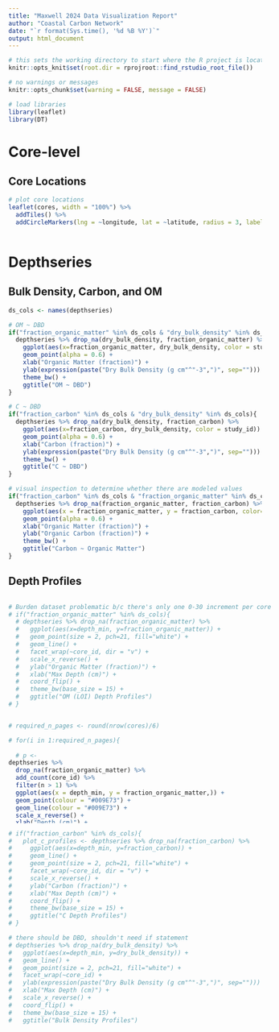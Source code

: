 ```yaml
---
title: "Maxwell 2024 Data Visualization Report"
author: "Coastal Carbon Network"
date: "`r format(Sys.time(), '%d %B %Y')`"
output: html_document
---
```

<!-- --- -->
<!-- title: "Data Visualization Report" -->
<!-- subtitle: "`r study_id`" -->
<!-- author: "Coastal Carbon Research Coordination Network" -->
<!-- date: "`r format(Sys.time(), '%d %B %Y')`" -->
<!-- output: -->
<!--   html_document: -->
<!--     code_folding: hide -->
<!--     toc: true -->
<!--     toc_float: true -->
<!--     theme: spacelab -->
<!--     highlight: tango -->
<!-- --- -->

```r
# this sets the working directory to start where the R project is located
knitr::opts_knit$set(root.dir = rprojroot::find_rstudio_root_file())

# no warnings or messages
knitr::opts_chunk$set(warning = FALSE, message = FALSE)

# load libraries
library(leaflet)
library(DT)
```

# Core-level

## Core Locations
```r
# plot core locations
leaflet(cores, width = "100%") %>% 
  addTiles() %>% 
  addCircleMarkers(lng = ~longitude, lat = ~latitude, radius = 3, label = ~core_id)
  
```

# Depthseries

## Bulk Density, Carbon, and OM
``` r

ds_cols <- names(depthseries)

# OM ~ DBD
if("fraction_organic_matter" %in% ds_cols & "dry_bulk_density" %in% ds_cols){
  depthseries %>% drop_na(dry_bulk_density, fraction_organic_matter) %>%
    ggplot(aes(x=fraction_organic_matter, dry_bulk_density, color = study_id)) +
    geom_point(alpha = 0.6) +
    xlab("Organic Matter (fraction)") +
    ylab(expression(paste("Dry Bulk Density (g cm"^"-3",")", sep=""))) +
    theme_bw() +
    ggtitle("OM ~ DBD")
}

```

```r
# C ~ DBD
if("fraction_carbon" %in% ds_cols & "dry_bulk_density" %in% ds_cols){
  depthseries %>% drop_na(dry_bulk_density, fraction_carbon) %>% 
    ggplot(aes(x=fraction_carbon, dry_bulk_density, color = study_id)) +
    geom_point(alpha = 0.6) +
    xlab("Carbon (fraction)") +
    ylab(expression(paste("Dry Bulk Density (g cm"^"-3",")", sep=""))) +
    theme_bw() +
    ggtitle("C ~ DBD")
}
```

``` r
# visual inspection to determine whether there are modeled values
if("fraction_carbon" %in% ds_cols & "fraction_organic_matter" %in% ds_cols){
  depthseries %>% drop_na(fraction_organic_matter, fraction_carbon) %>% 
    ggplot(aes(x = fraction_organic_matter, y = fraction_carbon, color=study_id)) +
    geom_point(alpha = 0.6) + 
    xlab("Organic Matter (fraction)") +
    ylab("Organic Carbon (fraction)") +
    theme_bw() +
    ggtitle("Carbon ~ Organic Matter")
}
```

## Depth Profiles

<style>
.vscroll-plot {
    width: 1000px;
    height: 450px;
    overflow-y: scroll;
    overflow-x: hidden;
}

</style>

<div class="vscroll-plot">

``` r
# Burden dataset problematic b/c there's only one 0-30 increment per core
# if("fraction_organic_matter" %in% ds_cols){
  # depthseries %>% drop_na(fraction_organic_matter) %>% 
  #   ggplot(aes(x=depth_min, y=fraction_organic_matter)) +
  #   geom_point(size = 2, pch=21, fill="white") +
  #   geom_line() +
  #   facet_wrap(~core_id, dir = "v") +
  #   scale_x_reverse() +
  #   ylab("Organic Matter (fraction)") +
  #   xlab("Max Depth (cm)") +
  #   coord_flip() +
  #   theme_bw(base_size = 15) +
  #   ggtitle("OM (LOI) Depth Profiles")
# }


# required_n_pages <- round(nrow(cores)/6)

# for(i in 1:required_n_pages){
  
  # p <- 
depthseries %>%
  drop_na(fraction_organic_matter) %>%
  add_count(core_id) %>% 
  filter(n > 1) %>%
  ggplot(aes(x = depth_min, y = fraction_organic_matter,)) +
  geom_point(colour = "#009E73") +
  geom_line(colour = "#009E73") +
  scale_x_reverse() +
  xlab("Depth (cm)") +
  ylab("Fraction Organic Matter") +
  coord_flip() +
  facet_wrap(~core_id, ncol = 5)
  #   facet_wrap_paginate(.~core_id,
  #                       nrow = 2,
  #                       ncol = 3,
  #                       scales = "fixed",
  #                       page = i) +
  #   theme(legend.position = "none")
  # 
  # print(p)
# }
```

</div>

``` r
# if("fraction_carbon" %in% ds_cols){
#   plot_c_profiles <- depthseries %>% drop_na(fraction_carbon) %>% 
#     ggplot(aes(x=depth_min, y=fraction_carbon)) + 
#     geom_line() +
#     geom_point(size = 2, pch=21, fill="white") +
#     facet_wrap(~core_id, dir = "v") +
#     scale_x_reverse() +
#     ylab("Carbon (fraction)") +
#     xlab("Max Depth (cm)") +
#     coord_flip() +
#     theme_bw(base_size = 15) +
#     ggtitle("C Depth Profiles")
# }
```


``` r
# there should be DBD, shouldn't need if statement
# depthseries %>% drop_na(dry_bulk_density) %>% 
#   ggplot(aes(x=depth_min, y=dry_bulk_density)) +
#   geom_line() +
#   geom_point(size = 2, pch=21, fill="white") +
#   facet_wrap(~core_id) +
#   ylab(expression(paste("Dry Bulk Density (g cm"^"-3",")", sep=""))) +
#   xlab("Max Depth (cm)") +
#   scale_x_reverse() +
#   coord_flip() +
#   theme_bw(base_size = 15) +
#   ggtitle("Bulk Density Profiles")
```
